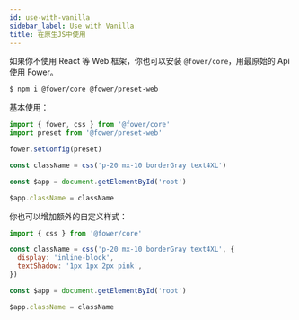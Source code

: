 ```yaml
---
id: use-with-vanilla
sidebar_label: Use with Vanilla
title: 在原生JS中使用
---
```


如果你不使用 React 等 Web 框架，你也可以安装 `@fower/core`，用最原始的 Api 使用 Fower。

```bash npm2yarn
$ npm i @fower/core @fower/preset-web
```

基本使用：

```jsx
import { fower, css } from '@fower/core'
import preset from '@fower/preset-web'

fower.setConfig(preset)

const className = css('p-20 mx-10 borderGray text4XL')

const $app = document.getElementById('root')

$app.className = className
```

你也可以增加额外的自定义样式：

```jsx
import { css } from '@fower/core'

const className = css('p-20 mx-10 borderGray text4XL', {
  display: 'inline-block',
  textShadow: '1px 1px 2px pink',
})

const $app = document.getElementById('root')

$app.className = className
```

